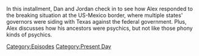 {{DEFAULTSORT:
    #_EPISODE_0893:January 25, 2024
}}{{Episode
    | title           = January 25, 2024
    | caption         = Listen to this episode on [https://knowledgefight.libsyn.com/893-january-25-2024 Libsyn], View discussion on [https://reddit.com/1adpyuw Reddit]
    | episodeNumber   = 893
    | length          = 01:59:03
    | airDate         = January 29, 2024
    | coverageDate    = January 25, 2024
    | episodeType     = [[:Category:Present Day|Present Day]]
    | appearance      = [[Amy Coney Barrett]], [[Barack Obama]], [[Greg Abbott]], [[Donald Trump]], [[Clarence Thomas]]
    | previousEpisode = [[892: January 19, 2024]]
    | nextEpisode     = [[894: Chatting With Brian Stelter]]
}}

{{Stub}}

In this installment, Dan and Jordan check in to see how Alex responded to the breaking situation at the US-Mexico border, where multiple states' governors were siding with Texas against the federal government.  Plus, Alex discusses how his ancestors were psychics, but not like those phony kinds of psychics.

[[Category:Episodes]]
[[Category:Present Day]]
